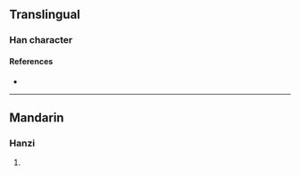 {{character info/new}}
==Translingual==

===Han character===
{{Han char|rn=96|rad=玉|as=09|sn=13|four=16132|canj=MGHAE|ids=⿰𤣩泉}}

====References====
* {{Han ref|kx=0737.150|dkj=21117|dj=1148.170|hdz=21127.050|uh=7454|ud=29780|bh=DEBE|bd=57022}}

----

==Mandarin==

===Hanzi===
{{cmn-hanzi|pin=[[quán]] ([[quan2]])|wg=ch'üan<sup>2</sup>}}

# {{rfdef|cmn|sort=玉09}}
